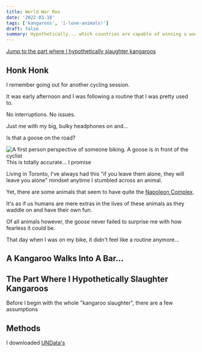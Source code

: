 ```yaml
---
title: World War Roo
date: '2022-03-18'
tags: ['kangaroos', 'i-love-animals!']
draft: false
summary: Hypothetically... which countries are capable of winning a war on kangaroos?
---
```

[Jump to the part where I hypothetically slaughter kangaroos](#the-part-where-i-hypothetically-slaughter-kangaroos)

## Honk Honk

I remember going out for another cycling session.

It was early afternoon and I was following a routine that I was pretty used to.

No interruptions. No issues.

Just me with my big, bulky headphones on and...

<p className="text-center text-2xl font-extrabold">Is that a goose on the road?</p>

<div className="text-center">
  <Image
    src="/post-assets/world-war-roo/1.png"
    alt="A first person perspective of someone biking. A goose is in front of the cyclist"
    width={1274} height={828}
  />
  <figcaption> This is totally accurate... I promise </figcaption>
</div>

Living in Toronto, I've always had this "if you leave them alone, they will leave you alone" mindset anytime I stumbled across an animal.

Yet, there are some animals that seem to have quite the [Napoleon Complex](https://en.wikipedia.org/wiki/Napoleon_complex).

It's as if us humans are mere extras in the lives of these animals as they waddle on and have their own fun.

Of all animals however, the goose never failed to surprise me with how fearless it could be.

That day when I was on my bike, it didn't feel like a routine anymore...

## A Kangaroo Walks Into A Bar...



## The Part Where I Hypothetically Slaughter Kangaroos

Before I begin with the whole "kangaroo slaughter", there are a few assumptions

## Methods
I downloaded [UNData's]()
